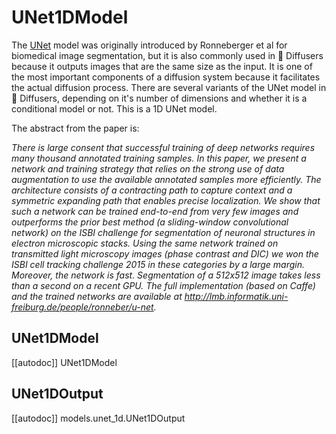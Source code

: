 # UNet1DModel

The [UNet](https://huggingface.co/papers/1505.04597) model was originally introduced by Ronneberger et al for biomedical image segmentation, but it is also commonly used in 🤗 Diffusers because it outputs images that are the same size as the input. It is one of the most important components of a diffusion system because it facilitates the actual diffusion process. There are several variants of the UNet model in 🤗 Diffusers, depending on it's number of dimensions and whether it is a conditional model or not. This is a 1D UNet model.

The abstract from the paper is:

*There is large consent that successful training of deep networks requires many thousand annotated training samples. In this paper, we present a network and training strategy that relies on the strong use of data augmentation to use the available annotated samples more efficiently. The architecture consists of a contracting path to capture context and a symmetric expanding path that enables precise localization. We show that such a network can be trained end-to-end from very few images and outperforms the prior best method (a sliding-window convolutional network) on the ISBI challenge for segmentation of neuronal structures in electron microscopic stacks. Using the same network trained on transmitted light microscopy images (phase contrast and DIC) we won the ISBI cell tracking challenge 2015 in these categories by a large margin. Moreover, the network is fast. Segmentation of a 512x512 image takes less than a second on a recent GPU. The full implementation (based on Caffe) and the trained networks are available at http://lmb.informatik.uni-freiburg.de/people/ronneber/u-net.*

## UNet1DModel
[[autodoc]] UNet1DModel

## UNet1DOutput
[[autodoc]] models.unet_1d.UNet1DOutput